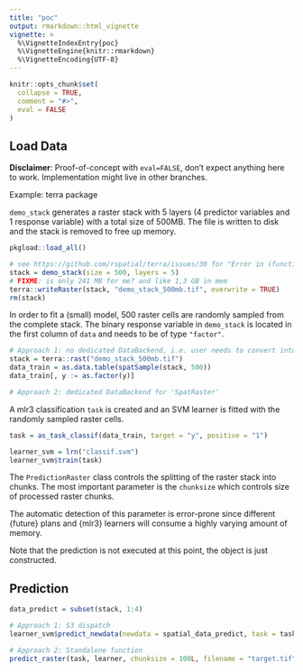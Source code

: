```yaml
---
title: "poc"
output: rmarkdown::html_vignette
vignette: >
  %\VignetteIndexEntry{poc}
  %\VignetteEngine{knitr::rmarkdown}
  %\VignetteEncoding{UTF-8}
---
```


```r
knitr::opts_chunk$set(
  collapse = TRUE,
  comment = "#>",
  eval = FALSE
)
```

## Load Data

**Disclaimer**: Proof-of-concept with `eval=FALSE`, don't expect anything here to work.
Implementation might live in other branches.

Example: terra package

`demo_stack` generates a raster stack with 5 layers (4 predictor variables and 1 response variable) with a total size of 500MB. 
The file is written to disk and the stack is removed to free up memory.

```r
pkgload::load_all()

# see https://github.com/rspatial/terra/issues/30 for "Error in (function (x)  : attempt to apply non-function"
stack = demo_stack(size = 500, layers = 5)
# FIXME: is only 241 MB for me? and like 1,3 GB in mem
terra::writeRaster(stack, "demo_stack_500mb.tif", overwrite = TRUE)
rm(stack)
```

In order to fit a (small) model, 500 raster cells are randomly sampled from the complete stack.
The binary response variable in `demo_stack` is located in the first column of `data` and needs to be of type `"factor"`.

```r
# Approach 1: no dedicated DataBackend, i.e. user needs to convert into a DT somehow
stack = terra::rast("demo_stack_500mb.tif")
data_train = as.data.table(spatSample(stack, 500))
data_train[, y := as.factor(y)]

# Approach 2: dedicated DataBackend for 'SpatRaster'
```

A mlr3 classification `task` is created and an SVM learner is fitted with the randomly sampled raster cells.

```r
task = as_task_classif(data_train, target = "y", positive = "1")

learner_svm = lrn("classif.svm")
learner_svm$train(task)
```

The `PredictionRaster` class controls the splitting of the raster stack into chunks.
The most important parameter is the `chunksize` which controls size of processed raster chunks.

The automatic detection of this parameter is error-prone since different {future} plans and {mlr3} learners will consume a highly varying amount of memory.

Note that the prediction is not executed at this point, the object is just constructed.

## Prediction

```r
data_predict = subset(stack, 1:4)

# Approach 1: S3 dispatch
learner_svm$predict_newdata(newdata = spatial_data_predict, task = task, chunksize = 200, filename = "pred.grd")

# Approach 2: Standalone function
predict_raster(task, learner, chunksize = 100L, filename = "target.tif")
```
